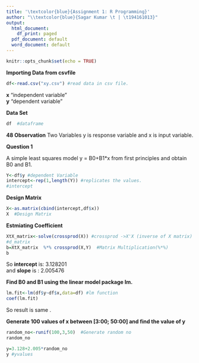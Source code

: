 ```yaml
---
title: '\textcolor{blue}{Assignment 1: R Programming}'
author: "\\textcolor{blue}{Sagar Kumar \t | \t194161013}"
output:
  html_document:
    df_print: paged
  pdf_document: default
  word_document: default
---
```



```r
knitr::opts_chunk$set(echo = TRUE)
```


**Importing Data from csvfile**
```r
df<-read.csv("xy.csv") #read data in csv file.
```

**x**  "independent variable"  
**y**  "dependent variable"  

**Data Set**
```r
df  #dataframe
```

**48 Observation**
Two Variables y is response variable and x is input variable.
\newpage

**Question 1**  

A simple least squares model y = B0+B1*x from first principles and obtain B0 and B1.  

```r
Y<-df$y #dependent Variable
intercept<-rep(1,length(Y)) #replicates the values.
#intercept
```

**Design Matrix**

```r
X<-as.matrix(cbind(intercept,df$x))
X  #Design Matrix
```


**Estmiating Coefficient**

```r
XtX_matrix<-solve(crossprod(X)) #crossprod ->X'X (inverse of X matrix)
#d_matrix
b=XtX_matrix  %*% crossprod(X,Y)  #Matrix Multiplication(%*%)
b
```

So **intercept** is: 3.128201  
and **slope** is :  2.005476


**Find B0 and B1 using the linear model package lm.**


```r

lm.fit<-lm(df$y~df$x,data=df) #lm function
coef(lm.fit)

```

So result is same .

\newpage

**Generate 100 values of x between [3:00; 50:00] and find the value
of y **

```r
random_no<-runif(100,3,50)  #Generate random no
random_no
```



```r
y=3.128+2.005*random_no
y #yvalues
```


